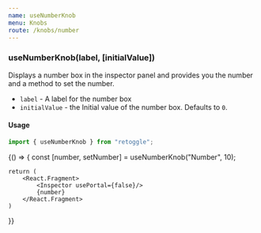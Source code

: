 ```yaml
---
name: useNumberKnob
menu: Knobs
route: /knobs/number
---
```



### useNumberKnob(label, [initialValue])

Displays a number box in the inspector panel and provides you the number and a method to set the number.

- `label` - A label for the number box
- `initialValue` - the Initial value of the number box. Defaults to `0`.

#### Usage

```javascript
import { useNumberKnob } from "retoggle";
```

<Playground>
{() => {
    const [number, setNumber] = useNumberKnob("Number", 10);

    return (
        <React.Fragment>
            <Inspector usePortal={false}/>
            {number}
        </React.Fragment>
    )

}}

</Playground>
